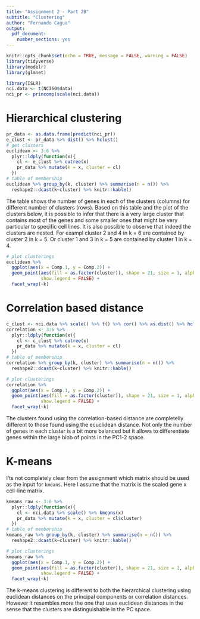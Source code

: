 ```yaml
---
title: "Assignment 2 - Part 2B"
subtitle: "Clustering"
author: "Fernando Cagua"
output: 
  pdf_document: 
    number_sections: yes
---
```


```r
knitr::opts_chunk$set(echo = TRUE, message = FALSE, warning = FALSE)
library(tidyverse)
library(modelr)
library(glmnet)
```

```r
library(ISLR)
nci.data <- t(NCI60$data)
nci_pr <- princomp(scale(nci.data))
```

# Hierarchical clustering

```r
pr_data <- as.data.frame(predict(nci_pr))
e_clust <- pr_data %>% dist() %>% hclust()
# get clusters
euclidean <- 3:6 %>%
  plyr::ldply(function(x){
    cl <- e_clust %>% cutree(x) 
    pr_data %>% mutate(k = x, cluster = cl)
  })
# table of membership
euclidean %>% group_by(k, cluster) %>% summarise(n = n()) %>%
  reshape2::dcast(k~cluster) %>% knitr::kable()
```

The table shows the number of genes in each of the clusters (columns) for different number of clusters (rows). 
Based on this table and the plot of the clusters  below, it is possible to infer that there is a very large cluster that contains most of the genes and some smaller ones that might be very particular to specific cell lines. 
It is also possible to observe that indeed the clusters are nested. 
For exampl cluster 2 and 4 in k = 6 are contained by cluster 2 in k = 5. 
Or cluster 1 and 3 in k = 5 are contained by cluster 1 in k = 4. 

```r
# plot clusterings
euclidean %>%
  ggplot(aes(x = Comp.1, y = Comp.2)) + 
  geom_point(aes(fill = as.factor(cluster)), shape = 21, size = 1, alpha = 0.75, 
             show.legend = FALSE) +
  facet_wrap(~k)
```

# Correlation based distance

```r
c_clust <- nci.data %>% scale() %>% t() %>% cor() %>% as.dist() %>% hclust()
correlation <- 3:6 %>%
  plyr::ldply(function(x){
    cl <- c_clust %>% cutree(x) 
    pr_data %>% mutate(k = x, cluster = cl)
  })
# table of membership
correlation %>% group_by(k, cluster) %>% summarise(n = n()) %>%
  reshape2::dcast(k~cluster) %>% knitr::kable()
```

```r
# plot clusterings
correlation %>%
  ggplot(aes(x = Comp.1, y = Comp.2)) + 
  geom_point(aes(fill = as.factor(cluster)), shape = 21, size = 1, alpha = 0.75, 
             show.legend = FALSE) +
  facet_wrap(~k)
```

The clusters found using the correlation-based distance are completelly different to those found using the ecuclidean distance. Not only the number of genes in each cluster is a bit more balanced but it allows to differentiate genes within the large blob of points in the PC1-2 space. 

# K-means

I'ts not completely clear from the assignment which matrix should be used as the input for `kmeans`. Here I assume that the matrix is the scaled gene x cell-line matrix. 

```r
kmeans_raw <- 3:6 %>%
  plyr::ldply(function(x){
    cl <- nci.data %>% scale() %>% kmeans(x) 
    pr_data %>% mutate(k = x, cluster = cl$cluster)
  })
# table of membership
kmeans_raw %>% group_by(k, cluster) %>% summarise(n = n()) %>%
  reshape2::dcast(k~cluster) %>% knitr::kable()

```

```r
# plot clusterings
kmeans_raw %>%
  ggplot(aes(x = Comp.1, y = Comp.2)) + 
  geom_point(aes(fill = as.factor(cluster)), shape = 21, size = 1, alpha = 0.75, 
             show.legend = FALSE) +
  facet_wrap(~k)
```

The k-means clustering is different to both the hierarchical clustering using euclidean distances on the principal components or correlation distances. 
However it resembles more the one that uses euclidean distances in the sense that the clusters are distinguishable in the PC space. 
